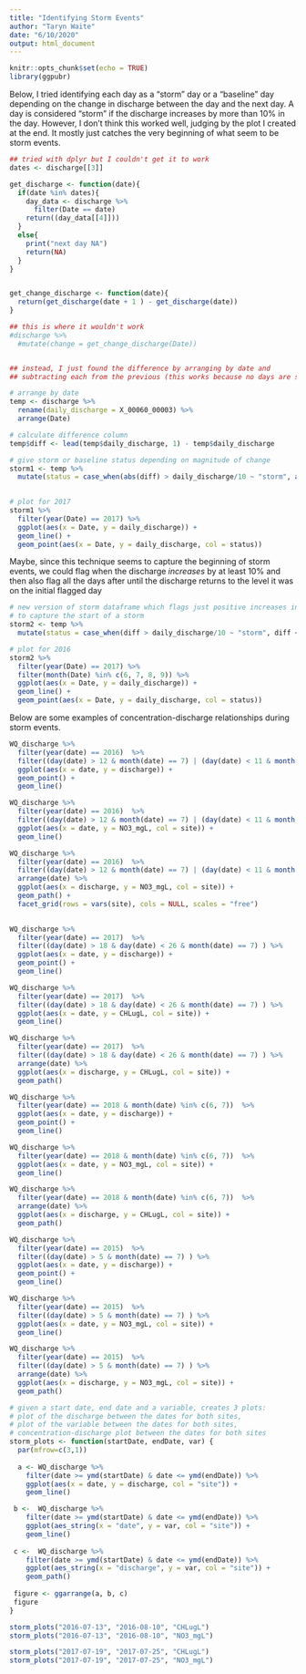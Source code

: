 ```yaml
---
title: "Identifying Storm Events"
author: "Taryn Waite"
date: "6/10/2020"
output: html_document
---
```


```r
knitr::opts_chunk$set(echo = TRUE)
library(ggpubr)
```


Below, I tried identifying each day as a "storm" day or a "baseline" day depending on the change in discharge between the day and the next day. A day is considered "storm" if the discharge increases by more than 10% in the day. However, I don't think this worked well, judging by the plot I created at the end. It mostly just catches the very beginning of what seem to be storm events.

```r

## tried with dplyr but I couldn't get it to work
dates <- discharge[[3]]

get_discharge <- function(date){
  if(date %in% dates){
    day_data <- discharge %>% 
      filter(Date == date)
    return((day_data[[4]]))
  }
  else{
    print("next day NA")
    return(NA)
  }
}


get_change_discharge <- function(date){
  return(get_discharge(date + 1 ) - get_discharge(date)) 
}

## this is where it wouldn't work 
#discharge %>%
  #mutate(change = get_change_discharge(Date))


## instead, I just found the difference by arranging by date and
## subtracting each from the previous (this works because no days are skipped)

# arrange by date
temp <- discharge %>% 
  rename(daily_discharge = X_00060_00003) %>% 
  arrange(Date) 

# calculate difference column
temp$diff <- lead(temp$daily_discharge, 1) - temp$daily_discharge

# give storm or baseline status depending on magnitude of change
storm1 <- temp %>% 
  mutate(status = case_when(abs(diff) > daily_discharge/10 ~ "storm", abs(diff) <= daily_discharge/10 ~"base"))
         

# plot for 2017
storm1 %>% 
  filter(year(Date) == 2017) %>% 
  ggplot(aes(x = Date, y = daily_discharge)) +
  geom_line() +
  geom_point(aes(x = Date, y = daily_discharge, col = status)) 


```

Maybe, since this technique seems to capture the beginning of storm events, we could flag when the discharge *increases* by at least 10% and then also flag all the days after until the discharge returns to the level it was on the initial flagged day

```r
# new version of storm dataframe which flags just positive increases in discharge by over 10%
# to capture the start of a storm
storm2 <- temp %>% 
  mutate(status = case_when(diff > daily_discharge/10 ~ "storm", diff <= daily_discharge/10 ~"base"))

# plot for 2016
storm2 %>% 
  filter(year(Date) == 2017) %>% 
  filter(month(Date) %in% c(6, 7, 8, 9)) %>% 
  ggplot(aes(x = Date, y = daily_discharge)) +
  geom_line() +
  geom_point(aes(x = Date, y = daily_discharge, col = status))  


```

Below are some examples of concentration-discharge relationships during storm events.

```r
WQ_discharge %>% 
  filter(year(date) == 2016)  %>%
  filter((day(date) > 12 & month(date) == 7) | (day(date) < 11 & month(date) == 8)) %>% 
  ggplot(aes(x = date, y = discharge)) +
  geom_point() +
  geom_line()

WQ_discharge %>% 
  filter(year(date) == 2016)  %>%
  filter((day(date) > 12 & month(date) == 7) | (day(date) < 11 & month(date) == 8)) %>% 
  ggplot(aes(x = date, y = NO3_mgL, col = site)) +
  geom_line()

WQ_discharge %>% 
  filter(year(date) == 2016)  %>%
  filter((day(date) > 12 & month(date) == 7) | (day(date) < 11 & month(date) == 8)) %>% 
  arrange(date) %>% 
  ggplot(aes(x = discharge, y = NO3_mgL, col = site)) +
  geom_path() +
  facet_grid(rows = vars(site), cols = NULL, scales = "free")
  
```

```r
WQ_discharge %>% 
  filter(year(date) == 2017)  %>%
  filter((day(date) > 18 & day(date) < 26 & month(date) == 7) ) %>% 
  ggplot(aes(x = date, y = discharge)) +
  geom_point() +
  geom_line()

WQ_discharge %>% 
  filter(year(date) == 2017)  %>%
  filter((day(date) > 18 & day(date) < 26 & month(date) == 7) ) %>% 
  ggplot(aes(x = date, y = CHLugL, col = site)) +
  geom_line()

WQ_discharge %>% 
  filter(year(date) == 2017)  %>%
  filter((day(date) > 18 & day(date) < 26 & month(date) == 7) ) %>% 
  arrange(date) %>% 
  ggplot(aes(x = discharge, y = CHLugL, col = site)) +
  geom_path() 
```

```r
WQ_discharge %>% 
  filter(year(date) == 2018 & month(date) %in% c(6, 7))  %>%
  ggplot(aes(x = date, y = discharge)) +
  geom_point() +
  geom_line()

WQ_discharge %>% 
  filter(year(date) == 2018 & month(date) %in% c(6, 7))  %>%
  ggplot(aes(x = date, y = NO3_mgL, col = site)) +
  geom_line()

WQ_discharge %>% 
  filter(year(date) == 2018 & month(date) %in% c(6, 7))  %>%
  arrange(date) %>% 
  ggplot(aes(x = discharge, y = CHLugL, col = site)) +
  geom_path() 
```

```r
WQ_discharge %>% 
  filter(year(date) == 2015)  %>%
  filter((day(date) > 5 & month(date) == 7) ) %>% 
  ggplot(aes(x = date, y = discharge)) +
  geom_point() +
  geom_line()

WQ_discharge %>% 
  filter(year(date) == 2015)  %>%
  filter((day(date) > 5 & month(date) == 7) ) %>%
  ggplot(aes(x = date, y = NO3_mgL, col = site)) +
  geom_line()

WQ_discharge %>% 
  filter(year(date) == 2015)  %>%
  filter((day(date) > 5 & month(date) == 7) ) %>%
  arrange(date) %>% 
  ggplot(aes(x = discharge, y = NO3_mgL, col = site)) +
  geom_path() 
```

```r
# given a start date, end date and a variable, creates 3 plots:
# plot of the discharge between the dates for both sites,
# plot of the variable between the dates for both sites,
# concentration-discharge plot between the dates for both sites
storm_plots <- function(startDate, endDate, var) {
  par(mfrow=c(3,1))
  
  a <- WQ_discharge %>% 
    filter(date >= ymd(startDate) & date <= ymd(endDate)) %>% 
    ggplot(aes(x = date, y = discharge, col = "site")) +
    geom_line() 

 b <-  WQ_discharge %>% 
    filter(date >= ymd(startDate) & date <= ymd(endDate)) %>% 
    ggplot(aes_string(x = "date", y = var, col = "site")) +
    geom_line() 
  
 c <-  WQ_discharge %>% 
    filter(date >= ymd(startDate) & date <= ymd(endDate)) %>% 
    ggplot(aes_string(x = "discharge", y = var, col = "site")) +
    geom_path() 
 
 figure <- ggarrange(a, b, c)
 figure
}

```

```r

storm_plots("2016-07-13", "2016-08-10", "CHLugL")
storm_plots("2016-07-13", "2016-08-10", "NO3_mgL")

storm_plots("2017-07-19", "2017-07-25", "CHLugL")
storm_plots("2017-07-19", "2017-07-25", "NO3_mgL")

```

